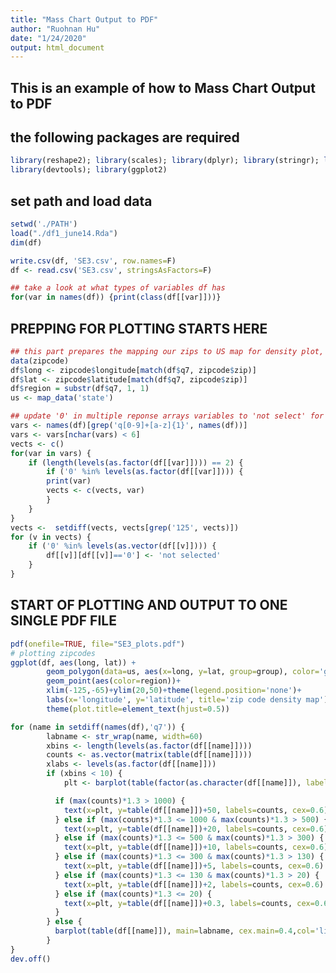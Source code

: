 ```yaml
---
title: "Mass Chart Output to PDF"
author: "Ruohnan Hu"
date: "1/24/2020"
output: html_document
---
```


## This is an example of how to Mass Chart Output to PDF

## the following packages are required
```r
library(reshape2); library(scales); library(dplyr); library(stringr); library(RCurl); library(zipcode);
library(devtools); library(ggplot2)
```


## set path and load data
```r
setwd('./PATH')
load("./df1_june14.Rda")
dim(df)

write.csv(df, 'SE3.csv', row.names=F)
df <- read.csv('SE3.csv', stringsAsFactors=F)

## take a look at what types of variables df has
for(var in names(df)) {print(class(df[[var]]))}
```


## PREPPING FOR PLOTTING STARTS HERE
```r
## this part prepares the mapping our zips to US map for density plot, on the US base map
data(zipcode)
df$long <- zipcode$longitude[match(df$q7, zipcode$zip)]
df$lat <- zipcode$latitude[match(df$q7, zipcode$zip)]
df$region = substr(df$q7, 1, 1)
us <- map_data('state')

## update '0' in multiple reponse arrays variables to 'not select' for visual
vars <- names(df)[grep('q[0-9]+[a-z]{1}', names(df))]
vars <- vars[nchar(vars) < 6]
vects <- c()
for(var in vars) {
	if (length(levels(as.factor(df[[var]]))) == 2) {
		if ('0' %in% levels(as.factor(df[[var]]))) {
		print(var)
		vects <- c(vects, var)
		}	
	}
}
vects <-  setdiff(vects, vects[grep('125', vects)])
for (v in vects) {
	if ('0' %in% levels(as.vector(df[[v]]))) {
		df[[v]][df[[v]]=='0'] <- 'not selected'
	}
}
```


## START OF PLOTTING AND OUTPUT TO ONE SINGLE PDF FILE 
```r
pdf(onefile=TRUE, file="SE3_plots.pdf")
# plotting zipcodes
ggplot(df, aes(long, lat)) +
		geom_polygon(data=us, aes(x=long, y=lat, group=group), color='gray',fill=NA,alpha=.35)+
		geom_point(aes(color=region))+
		xlim(-125,-65)+ylim(20,50)+theme(legend.position='none')+
		labs(x='longitude', y='latitude', title='zip code density map')+
		theme(plot.title=element_text(hjust=0.5))

for (name in setdiff(names(df),'q7')) {
	    labname <- str_wrap(name, width=60)
	    xbins <- length(levels(as.factor(df[[name]])))
	    counts <- as.vector(matrix(table(df[[name]])))
	    xlabs <- levels(as.factor(df[[name]]))
	    if (xbins < 10) {
	        plt <- barplot(table(factor(as.character(df[[name]]), labels=str_wrap(xlabs, width=20))), main=labname, cex.main=0.8,ylim=c(0,max(counts)*1.3), col='light blue',cex.names=0.5)

	      if (max(counts)*1.3 > 1000) {
	        text(x=plt, y=table(df[[name]])+50, labels=counts, cex=0.6)
	      } else if (max(counts)*1.3 <= 1000 & max(counts)*1.3 > 500) {
	        text(x=plt, y=table(df[[name]])+20, labels=counts, cex=0.6)
	      } else if (max(counts)*1.3 <= 500 & max(counts)*1.3 > 300) {
	        text(x=plt, y=table(df[[name]])+10, labels=counts, cex=0.6)
	      } else if (max(counts)*1.3 <= 300 & max(counts)*1.3 > 130) {
	        text(x=plt, y=table(df[[name]])+5, labels=counts, cex=0.6)
	      } else if (max(counts)*1.3 <= 130 & max(counts)*1.3 > 20) {
	        text(x=plt, y=table(df[[name]])+2, labels=counts, cex=0.6)
	      } else if (max(counts)*1.3 <= 20) {
	        text(x=plt, y=table(df[[name]])+0.3, labels=counts, cex=0.6)
	      }       
		} else {
	      barplot(table(df[[name]]), main=labname, cex.main=0.4,col='light blue',cex.names=0.35)
		}
}
dev.off()
```
